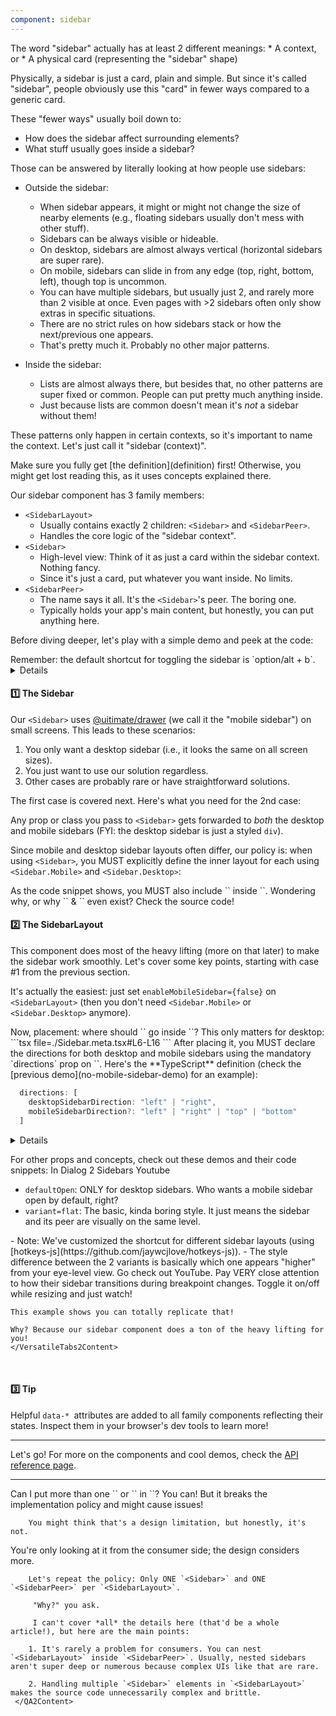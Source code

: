 ```yaml
---
component: sidebar
---
```

<QuickDemoSection />
<VersatileTabs2 defaultValue="preview-sidebar-chatgpt">
  <VersatileTabs2Content value="preview-sidebar-chatgpt" demoId="sidebar-chatgpt" showCode={false} />
</VersatileTabs2>

<DefinitionSection>
The word "sidebar" actually has at least 2 different meanings:
* A context, or
* A physical card (representing the "sidebar" shape)

Physically, a sidebar is just a card, plain and simple.
But since it's called "sidebar", people obviously use this "card" in fewer ways compared to a generic card.

These "fewer ways" usually boil down to:
- How does the sidebar affect surrounding elements?
- What stuff usually goes inside a sidebar?

Those can be answered by literally looking at how people use sidebars:

- Outside the sidebar:
  - When sidebar appears, it might or might not change the size of nearby elements (e.g., floating sidebars usually don't mess with other stuff).
  - Sidebars can be always visible or hideable.
  - On desktop, sidebars are almost always vertical (horizontal sidebars are super rare).
  - On mobile, sidebars can slide in from any edge (top, right, bottom, left), though top is uncommon.
  - You can have multiple sidebars, but usually just 2, and rarely more than 2 visible at once. Even pages with >2 sidebars often only show extras in specific situations.
  - There are no strict rules on how sidebars stack or how the next/previous one appears.
  - That's pretty much it. Probably no other major patterns.

- Inside the sidebar:
  - Lists are almost always there, but besides that, no other patterns are super fixed or common. People can put pretty much anything inside.
  - Just because lists are common doesn't mean it's *not* a sidebar without them!

These patterns only happen in certain contexts, so it's important to name the context. Let's just call it "sidebar (context)".
</DefinitionSection>

<QuickStartSection />
<Banner>
Make sure you fully get [the definition](definition) first! Otherwise, you might get lost reading this, as it uses concepts explained there.
</Banner>

Our sidebar component has 3 family members:
- `<SidebarLayout>`
  - Usually contains exactly 2 children: `<Sidebar>` and `<SidebarPeer>`.
  - Handles the core logic of the "sidebar context".
- `<Sidebar>`
  - High-level view: Think of it as just a card within the sidebar context. Nothing fancy.
  - Since it's just a card, put whatever you want inside. No limits.
- `<SidebarPeer>`
  - The name says it all. It's the `<Sidebar>`'s peer. The boring one.
  - Typically holds your app's main content, but honestly, you can put anything here.

Before diving deeper, let's play with a simple demo and peek at the code:
<VersatileTabs2 defaultValue="preview-sidebar-toggle-control" compact>
  <VersatileTabs2Content value="preview-sidebar-toggle-control" demoId="sidebar-toggle-control" compact />
</VersatileTabs2>

<Banner>
Remember: the default shortcut for toggling the sidebar is `option/alt + b`.
</Banner>

<Details>
  <DetailsTrigger>
    **DEEP DIVE**: Noticed this is very different from [**<u>Shadcn</u>**'s Sidebar](https://ui.shadcn.com/docs/components/sidebar)?
  </DetailsTrigger>
  <DetailsContent>
    Yep, sharp eye!

    Again, everything in our sidebar component stems from [the definition](definition),
    which is really just common sense / practical observations.

    Without a solid spec, component design goes wrong.
    It might look cool initially, but can lead to disaster later.
  </DetailsContent>
</Details>

#### 1️⃣ The Sidebar

Our `<Sidebar>` uses [@uitimate/drawer](./../../drawer/introduction) (we call it the "mobile sidebar")
on small screens. This leads to these scenarios:

1. You only want a desktop sidebar (i.e., it looks the same on all screen sizes).
2. You just want to use our solution regardless.
3. Other cases are probably rare or have straightforward solutions.

The first case is covered next. Here's what you need for the 2nd case:

Any prop or class you pass to `<Sidebar>` gets forwarded to *both* the desktop and mobile sidebars (FYI: the desktop sidebar is just a styled `div`).

Since mobile and desktop sidebar layouts often differ, our policy is: when using `<Sidebar>`, you MUST explicitly define the inner layout for each using
`<Sidebar.Mobile>` and `<Sidebar.Desktop>`:

<VersatileTabs2 defaultValue="sidebar-rwd-minimum-demo" compact>
  <VersatileTabs2Content
    value="sidebar-rwd-minimum-demo"
    demoId="sidebar-rwd-minimum-demo"
    caption="Resize the viewport to see the mobile sidebar (of course, pressing `option/alt + b`)"
    compact
  />
</VersatileTabs2>

<Banner>
  As the code snippet shows, you MUST also include `<DrawerHeader>` inside `<Sidebar.Mobile>`.
  Wondering why, or why `<Sidebar.Mobile>` & `<Sidebar.Desktop>` even exist? Check the source code!
</Banner>

#### 2️⃣ The SidebarLayout
This component does most of the heavy lifting (more on that later) to make the sidebar work smoothly.
Let's cover some key points, starting with case #1 from the previous section.

It's actually the easiest: just set `enableMobileSidebar={false}` on `<SidebarLayout>`
(then you don't need `<Sidebar.Mobile>` or `<Sidebar.Desktop>` anymore).

<VersatileTabs2 defaultValue="sidebar-toggle-control" id="no-mobile-sidebar-demo" compact>
  <VersatileTabs2Content
    value="sidebar-toggle-control"
    demoId="sidebar-toggle-control"
    showCodeFirst={true}
    compact
  />
</VersatileTabs2>
Now, placement: where should `<Sidebar>` go inside `<SidebarLayout>`? This only matters for desktop:
```tsx file=./Sidebar.meta.tsx#L6-L16
```
After placing it, you MUST declare the directions for both desktop and mobile sidebars using the mandatory `directions` prop on `<SidebarLayout>`.
Here's the **TypeScript** definition (check the [previous demo](no-mobile-sidebar-demo) for an example):

```ts
  directions: [
    desktopSidebarDirection: "left" | "right",
    mobileSidebarDirection?: "left" | "right" | "top" | "bottom"
  ]
```

<Details>
  <DetailsTrigger>
    **DEEP DIVE**: The placement and `directions` seem kinda redundant?
  </DetailsTrigger>
  <DetailsContent>
    Yeah, a bit.

    But many sidebar libraries require a similar prop.
    Why? Auto-detecting direction makes the component code way too complex and unreliable.

    Plus, explicitly setting the mobile sidebar direction makes sense, since it often differs from the desktop direction (pretty common, actually).

    Since you *have* to specify the mobile direction anyway, why not just declare both together? It makes both directions super explicit and clear!

    Seen this way, still think it's redundant?
  </DetailsContent>
</Details>

For other props and concepts, check out these demos and their code snippets:
<VersatileTabs2 defaultValue="sidebar-in-dialog">
  <VersatileTabs2List>
    <VersatileTabs2Trigger value="sidebar-in-dialog">In Dialog</VersatileTabs2Trigger>
    <VersatileTabs2Trigger value="sidebar-two">2 Sidebars</VersatileTabs2Trigger>
    <VersatileTabs2Trigger value="sidebar-youtube">Youtube</VersatileTabs2Trigger>
  </VersatileTabs2List>
  <VersatileTabs2Content
    value="sidebar-in-dialog"
    demoId="sidebar-in-dialog"
    compact
    >
  - `defaultOpen`: ONLY for desktop sidebars. Who wants a mobile sidebar open by default, right?
  - `variant=flat`: The basic, kinda boring style. It just means the sidebar and its peer are visually on the same level.
  </VersatileTabs2Content>
  <VersatileTabs2Content
    value="sidebar-two"
    demoId="sidebar-two"
    compact
    >
  - Note: We've customized the shortcut for different sidebar layouts (using [hotkeys-js](https://github.com/jaywcjlove/hotkeys-js)).
  - The style difference between the 2 variants is basically which one appears "higher" from your eye-level view.
  </VersatileTabs2Content>
  <VersatileTabs2Content
    value="sidebar-youtube"
    demoId="sidebar-youtube"
    compact
    >
    Go check out YouTube. Pay VERY close attention to how their sidebar transitions during breakpoint changes. Toggle it on/off while resizing and just watch!

    This example shows you can totally replicate that!

    Why? Because our sidebar component does a ton of the heavy lifting for you!
    </VersatileTabs2Content>
</VersatileTabs2>

<br />

#### 3️⃣ Tip
Helpful `data-* `attributes are added to all family components reflecting their states.
Inspect them in your browser's dev tools to learn more!

___

Let's go! For more on the components and cool demos, check the [API reference page](./../api).

___

<QASection />
<QA2>
  <QA2Item >
    <QA2Trigger>Can I put more than one `<Sidebar>` or `<SidebarPeer>` in `<SidebarLayout>`?</QA2Trigger>
     <QA2Content>
        You can! But it breaks the implementation policy and might cause issues!

        You might think that's a design limitation, but honestly, it's not.
You're only looking at it from the consumer side; the design considers more.

        Let's repeat the policy: Only ONE `<Sidebar>` and ONE `<SidebarPeer>` per `<SidebarLayout>`.

         "Why?" you ask.

         I can't cover *all* the details here (that'd be a whole article!), but here are the main points:

        1. It's rarely a problem for consumers. You can nest `<SidebarLayout>` inside `<SidebarPeer>`. Usually, nested sidebars aren't super deep or numerous because complex UIs like that are rare.

        2. Handling multiple `<Sidebar>` elements in `<SidebarLayout>` makes the source code unnecessarily complex and brittle.
     </QA2Content>
   </QA2Item>
</QA2>
